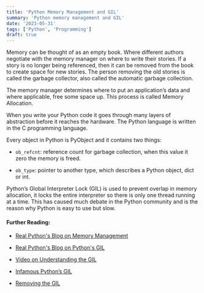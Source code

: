 ```yaml
---
title: 'Python Memory Management and GIL'
summary: 'Python memory management and GIL'
date: '2023-05-31'
tags: ['Python', 'Programming']
draft: true
---
```


Memory can be thought of as an empty book. Where different authors negotiate with the memory manager on where to write their stories. If a story is no longer being referenced, then it can be removed from the book to create space for new stories. The person removing the old stories is called the garbage collector, also called the automatic garbage collection. 

The memory manager determines where to put an application’s data and where applicable, free some space up. This process is called Memory Allocation. 

When you write your Python code it goes through many layers of abstraction before it reaches the hardware. The Python language is written in the C programming language.


Every object in Python is PyObject and it contains two things:
- `ob_refcnt`: reference count for garbage collection, when this value it zero the memory is freed.

- `ob_type`: pointer to another type, which describes a Python object, dict or int.

Python’s Global Interpreter Lock (GIL) is used to prevent overlap in memory allocation, it locks the entire interpreter so there is only one thread running at a time. This has caused much debate in the Python community and is the reason why Python is easy to use but slow. 

#### Further Reading:

- [Real Python's Blog on Memory Management](https://realpython.com/python-memory-management)

- [Real Python's Blog on Python's GIL](https://realpython.com/python-gil)

- [Video on Understanding the GIL](https://www.youtube.com/watch?v=Obt-vMVdM8s)
- [Infamous Python’s GIL](https://www.youtube.com/watch?v=KVKufdTphKs)
- [Removing the GIL](https://www.youtube.com/watch?v=P3AyI_u66Bw)
